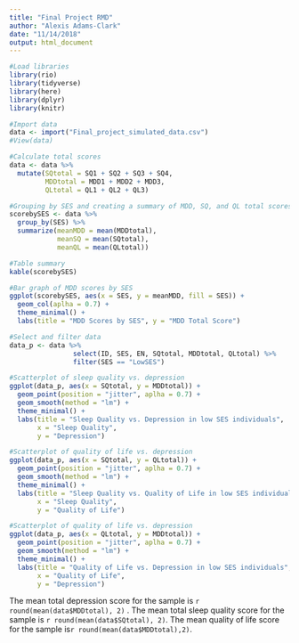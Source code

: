 ```yaml
---
title: "Final Project RMD"
author: "Alexis Adams-Clark"
date: "11/14/2018"
output: html_document
---
```


```r
#Load libraries
library(rio)
library(tidyverse)
library(here)
library(dplyr)
library(knitr)
```

```r
#Import data
data <- import("Final_project_simulated_data.csv")
#View(data)

#Calculate total scores
data <- data %>% 
  mutate(SQtotal = SQ1 + SQ2 + SQ3 + SQ4, 
         MDDtotal = MDD1 + MDD2 + MDD3,
         QLtotal = QL1 + QL2 + QL3)

#Grouping by SES and creating a summary of MDD, SQ, and QL total scores
scorebySES <- data %>% 
  group_by(SES) %>% 
  summarize(meanMDD = mean(MDDtotal),
            meanSQ = mean(SQtotal),
            meanQL = mean(QLtotal))

#Table summary
kable(scorebySES)

#Bar graph of MDD scores by SES
ggplot(scorebySES, aes(x = SES, y = meanMDD, fill = SES)) + 
  geom_col(aplha = 0.7) + 
  theme_minimal() + 
  labs(title = "MDD Scores by SES", y = "MDD Total Score")
```

```r
#Select and filter data
data_p <- data %>%  
                select(ID, SES, EN, SQtotal, MDDtotal, QLtotal) %>% 
                filter(SES == "LowSES")

#Scatterplot of sleep quality vs. depression
ggplot(data_p, aes(x = SQtotal, y = MDDtotal)) + 
  geom_point(position = "jitter", aplha = 0.7) + 
  geom_smooth(method = "lm") +
  theme_minimal() + 
  labs(title = "Sleep Quality vs. Depression in low SES individuals",
       x = "Sleep Quality", 
       y = "Depression")

#Scatterplot of quality of life vs. depression
ggplot(data_p, aes(x = SQtotal, y = QLtotal)) + 
  geom_point(position = "jitter", aplha = 0.7) + 
  geom_smooth(method = "lm") +
  theme_minimal() + 
  labs(title = "Sleep Quality vs. Quality of Life in low SES individuals",
       x = "Sleep Quality", 
       y = "Quality of Life")

#Scatterplot of quality of life vs. depression
ggplot(data_p, aes(x = QLtotal, y = MDDtotal)) + 
  geom_point(position = "jitter", aplha = 0.7) + 
  geom_smooth(method = "lm") +
  theme_minimal() + 
  labs(title = "Quality of Life vs. Depression in low SES individuals",
       x = "Quality of Life", 
       y = "Depression")
```

The mean total depression score for the sample is `r round(mean(data$MDDtotal), 2)` . The mean total sleep quality score for the sample is `r round(mean(data$SQtotal), 2)`. The mean quality of life score for the sample is`r round(mean(data$MDDtotal),2)`. 
